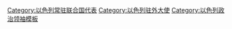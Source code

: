 {{Navbox
|name = 以色列常驻联合国代表
|title={{flagicon|Israel}} [[以色列常驻联合国代表]] {{flagicon|United Nations}}
|state = {{{state|autocollapse}}}
|listclass = hlist
|image=
|list1=
* [[阿巴·埃班|埃班]] （1949–1959）
* [[迈克尔·柯美|柯美]] （1960–1967）
* [[吉迪恩·拉斐尔|拉斐尔]] （1967–1968）
* [[优素福·提哥亚|提哥亚]] （1968–1975）
* [[哈伊姆·赫尔佐格|赫尔佐格]] （1975–1978）
* [[耶和达·布鲁姆|布鲁姆]] （1978–1984）
* [[本雅明·内塔尼亚胡|内塔尼亚胡]] （1984–1988）
* [[约翰南·拜因|拜因]] （1988–1990）
* [[约拉姆·阿里多尔|阿里多尔]] （1990–1992）
* [[迦得·雅可比|雅可比]] （1992–1996）
* [[多尔·戈尔德|戈尔德]] （1996–1999）
* [[耶和达·郎克里|郎克里]] （1999–2002）
* [[丹·吉勒曼|吉勒曼]] （2002–2008）
* [[加芙列拉·沙莱芙|沙莱芙]] （2008–2010）
* [[梅龙·卢本|卢本]] （2010–2011）
* [[罗恩·普罗索尔|普罗索尔]] （2011–）
}}<noinclude>
{{collapsible option}}
[[Category:以色列常驻联合国代表]]
[[Category:以色列驻外大使]]
[[Category:以色列政治领袖模板]]
</noinclude>